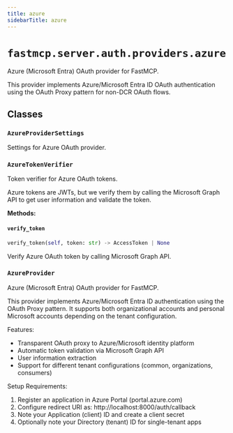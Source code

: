 ```yaml
---
title: azure
sidebarTitle: azure
---
```


# `fastmcp.server.auth.providers.azure`


Azure (Microsoft Entra) OAuth provider for FastMCP.

This provider implements Azure/Microsoft Entra ID OAuth authentication
using the OAuth Proxy pattern for non-DCR OAuth flows.


## Classes

### `AzureProviderSettings` <sup><a href="https://github.com/saintx/fastmcp/blob/main/src/fastmcp/server/auth/providers/azure.py#L22" target="_blank"><Icon icon="github" style="width: 14px; height: 14px;" /></a></sup>


Settings for Azure OAuth provider.


### `AzureTokenVerifier` <sup><a href="https://github.com/saintx/fastmcp/blob/main/src/fastmcp/server/auth/providers/azure.py#L40" target="_blank"><Icon icon="github" style="width: 14px; height: 14px;" /></a></sup>


Token verifier for Azure OAuth tokens.

Azure tokens are JWTs, but we verify them by calling the Microsoft Graph API
to get user information and validate the token.


**Methods:**

#### `verify_token` <sup><a href="https://github.com/saintx/fastmcp/blob/main/src/fastmcp/server/auth/providers/azure.py#L62" target="_blank"><Icon icon="github" style="width: 14px; height: 14px;" /></a></sup>

```python
verify_token(self, token: str) -> AccessToken | None
```

Verify Azure OAuth token by calling Microsoft Graph API.


### `AzureProvider` <sup><a href="https://github.com/saintx/fastmcp/blob/main/src/fastmcp/server/auth/providers/azure.py#L112" target="_blank"><Icon icon="github" style="width: 14px; height: 14px;" /></a></sup>


Azure (Microsoft Entra) OAuth provider for FastMCP.

This provider implements Azure/Microsoft Entra ID authentication using the
OAuth Proxy pattern. It supports both organizational accounts and personal
Microsoft accounts depending on the tenant configuration.

Features:
- Transparent OAuth proxy to Azure/Microsoft identity platform
- Automatic token validation via Microsoft Graph API
- User information extraction
- Support for different tenant configurations (common, organizations, consumers)

Setup Requirements:
1. Register an application in Azure Portal (portal.azure.com)
2. Configure redirect URI as: http://localhost:8000/auth/callback
3. Note your Application (client) ID and create a client secret
4. Optionally note your Directory (tenant) ID for single-tenant apps

